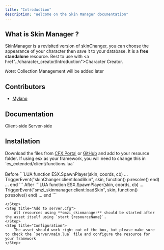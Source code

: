 ```yaml
---
title: "Introduction"
description: "Welcome on the Skin Manager documentation"
---
```


## What is Skin Manager ?

SkinManager is a revisited version of skinChanger, you can choose the appearance of your character then save it to your database. It is a **free standalone** resource.
Best to use with <a href"../character_creator/Introduction">Character Creator</a>.

_Note_: Collection Management will be added later

## Contributors

- <a href="https://mylano.tebex.io/" target="_blank">
    Mylano
  </a>

## Documentation

<Columns cols={2}>
  <Card title="Client" icon="laptop" href="/skin_manager/client">
    Client-side
  </Card>
  <Card title="Server" icon="server" href="/skin_manager/server">
    Server-side
  </Card>
</Columns>

## Installation

<Steps>
    <Step title="Download the files">
        Download the files from <a href="https://portal.cfx.re">CFX Portal</a> or <a href="https://github.com/SebMZI/smzi_skinmanager.git">GitHub</a> and add to your resource folder.
    </Step>
    <Step title="Modify Core">
        If using esx as your framework, you will need to change this in `es_extended/client/functions.lua` <br/><br/>
        Before
        ```LUA
        function ESX.SpawnPlayer(skin, coords, cb)
            ...
            TriggerEvent("skinChanger:client:loadSkin", skin, function()
                p:resolve()
            end)
            ...
        end
        ```
        After
        ```LUA
        function ESX.SpawnPlayer(skin, coords, cb)
            ...
            TriggerEvent("smzi_skinmanager:client:loadSkin", skin, function()
                p:resolve()
            end)
            ...
        end
        ```

    </Step>
    <Step title="Add to server.cfg">
        All resources using **smzi_skinmanager** should be started after the asset itself using `start {resourceName}`.
    </Step>
    <Step title="Configuration">
        The asset should work right out of the box, but please make sure to check the `server/main.lua` file and configure the resource for your framework
    </Step>

</Steps>
